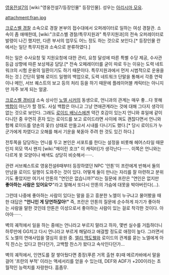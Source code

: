 [[영웅전설7]]의 [wiki:"영웅전설7/등장인물" 등장인물]. 성우는 [[아리시마 모유]].

attachment:fran.jpg

[[크로스벨 경찰]] 소속으로 경찰 본부의 접수대에서 오퍼레이터로 일하는 여성 경찰관. 소속이 좀 애매한데, [wiki:"크로스벨 경찰/특무지원과" 특무지원과]의 전속 오퍼레이터로 발령이 나긴 했지만, 다른 부서의 업무도 어느 정도 하는 것으로 보인다.[* 등장인물 란에서는 일단 특무지원과 소속으로 분류하였다.]

하는 일은 수사요청 및 지원요청에 대한 관리, 요청 달성에 따른 특별 수당 제공, 수사관 등급 상향에 따른 보상제공 담당.[* 전속 오페레이터를 굳이 따로 두는 이유는 도력 네트워크의 시험 운용의 일환이기도 하기 때문이다. 특무지원과에서 먼저 시범적으로 운용을 하는 것.] 간단히 말해 로이드 일행의 백업으로, 도력 네트워크 단말을 통해서 각종 연락이나 메인, 서브 퀘스트의 보고 등의 처리 등을 하기 때문에 플레이어블 캐릭터는 아니지만 자주 보게 되는 얼굴.

[[크로스벨 경비대]] 소속 상사인 [[노엘 시커]]의 동생으로, 언니과의 관계는 매우 좋...다 못해 [[백합]]이 아닌가 할 정도. 사실 백합은 아니고 그냥 연애관계라는 것에 대해 그다지 생각이 없는 것으로 보인다. 그래도 [[로이드 배닝스]]에겐 약간 호감이 있는지 언니와 휴일에 같이 다니던 중 우연히 혼자 있는 로이드를 보고 로이드라면 사이에 껴도 괜찮다면서 언니와 함께 로이드를 양손의 꽃(!) 상태로 만들고서 시내를 다니기도 했다.[* 당시 로이드가 누군가에게 차였다고 오해를 해서 기운을 북돋아 주려 한 것도 있긴 하다.]

전투쪽을 담당하는 언니를 두고 본인은 서포트를 한다는 설정을 비롯해 헤어스타일 때문인지 외모 역시 왠지 [wiki:"메이린 호크" 이 캐릭터]가 생각난다······. 이쪽은 언니와는 다르게 옷 모양이나 배색도 상당히 비슷해서······.

관련 서브퀘스트로 영웅전설6때부터 등장하였던 NPC '안톤'이 프란에게 반해서 둘의 만남을 로이드 일행이 도와주는 것이 있다. 어떻게 둘이 만나는 자리를 잘 마련하고 분위기도 좋았지만 여기서 안톤의 "연인은 없습니까?"라는 질문에 프란은 "연인은 없지만 '''좋아하는 사람은 있어요♡'''"라고 말해서 또다시 안톤의 가슴에 대못을 박아버린다(...).

그런데 나중에 좋아하는 사람이 있다는 말을 듣고 흥분한 노엘이 누구냐고 물어봤을 때 한 대답은 '''"언니인 게 당연하잖아!"''' 즉, 프란은 안톤의 질문에 순수하게 자기가 좋아하는 사람을 말한 것인데 안톤은 이성으로서 좋아하는 사람이 있는 걸로 착각한 것이다. 아아아······.

벽의 궤적에서 일을 하는 중에는 언니라고 부르지 말라고 하자, 몇번 실수를 거듭하더니 하루만에 GG치고 다시 언니라고 부르게 해달라고 애걸할 정도로 애정이 높다.
그러면서도 노엘의 연애사업을 열심히 응원 중. [[엘리 맥도웰]]와 로이드의 관계를 묻는 노엘에게 아직 찬스는 있다고 한다던가, 고백할 찬스가 왔다고 속삭인다던가... 

벽의 궤적에서, 인연도를 잘 쌓아뒀다면 종장(푸른 거목 출현 후)때 메르카바에서 말을 걸어 '프란의 부적' 이라는 액세서리를 얻을 수 있는데, DEF와 ADF가 +200이라는 초월적인 능력치를 자랑한다. 흠좀무. 
